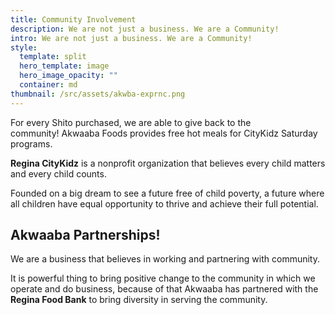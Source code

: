 ```yaml
---
title: Community Involvement
description: We are not just a business. We are a Community!
intro: We are not just a business. We are a Community!
style:
  template: split
  hero_template: image
  hero_image_opacity: ""
  container: md
thumbnail: /src/assets/akwba-exprnc.png
---
```

For every Shito purchased, we are able to give back to the community! Akwaaba Foods provides free hot meals for CityKidz Saturday programs.

**Regina CityKidz** is a nonprofit organization that believes every child matters and every child counts. 

Founded on a big dream to see a future free of child poverty, a future where all children have equal opportunity to thrive and achieve their full potential.

## Akwaaba Partnerships!

We are a business that believes in working and partnering with community.

It is powerful thing to bring positive change to the community in which we operate and do business, because of that Akwaaba has partnered with the **Regina Food Bank** to bring diversity in serving the community. 
